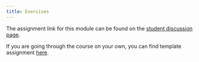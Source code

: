 ```yaml
---
title: Exercises
---
```


The assignment link for this module can be found on the 
[student discussion page](https://github.com/orgs/opensourcecourse/teams/students/discussions?pinned=1).

If you are going through the course on your own, you can find template 
assignment [here](https://github.com/opensourcecourse/object-oriented-assignment).
